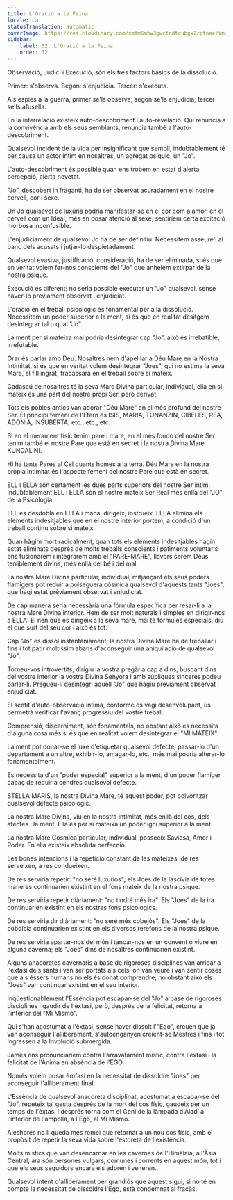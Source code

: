 ```yaml
---
title: L'Oració a la Feina
locale: ca
statusTranslation: automatic
coverImage: https://res.cloudinary.com/xmfm6mhw3gwctndtcubgx2rptnae/image/upload/v1740468922/small_cover_tratado_de_psicologia_revolucionaria_a4c0dca4e0.webp
sidebar:
    label: 32. L'Oració a la Feina
    order: 32
---
```

Observació, Judici i Execució, són els tres factors bàsics de la dissolució.

Primer: s'observa. Segon: s'enjudicia. Tercer: s'executa.

Als espies a la guerra, primer se'ls observa; segon se'ls enjudicia; tercer se'ls afusella.

En la interrelació existeix auto-descobriment i auto-revelació. Qui renuncia a la convivència amb els seus semblants, renuncia també a l'auto-descobriment.

Qualsevol incident de la vida per insignificant que sembli, indubtablement té per causa un actor íntim en nosaltres, un agregat psíquic, un "Jo".

L'auto-descobriment és possible quan ens trobem en estat d'alerta percepció, alerta novetat.

"Jo", descobert in fraganti, ha de ser observat acuradament en el nostre cervell, cor i sexe.

Un Jo qualsevol de luxúria podria manifestar-se en el cor com a amor, en el cervell com un Ideal, més en posar atenció al sexe, sentiríem certa excitació morbosa inconfusible.

L'enjudiciament de qualsevol Jo ha de ser definitiu. Necessitem asseure'l al banc dels acusats i jutjar-lo despietadament.

Qualsevol evasiva, justificació, consideració, ha de ser eliminada, si és que en veritat volem fer-nos conscients del "Jo" que anhelem extirpar de la nostra psique.

Execució és diferent; no seria possible executar un "Jo" qualsevol, sense haver-lo prèviament observat i enjudiciat.

L'oració en el treball psicològic és fonamental per a la dissolució. Necessitem un poder superior a la ment, si és que en realitat desitgem desintegrar tal o qual "Jo".

La ment per si mateixa mai podria desintegrar cap "Jo", això és irrebatible, irrefutable.

Orar és parlar amb Déu. Nosaltres hem d'apel·lar a Déu Mare en la Nostra Intimitat, si és que en veritat volem desintegrar "Joes", qui no estima la seva Mare, el fill ingrat, fracassarà en el treball sobre si mateix.

Cadascú de nosaltres té la seva Mare Divina particular, individual, ella en si mateix és una part del nostre propi Ser, però derivat.

Tots els pobles antics van adorar "Déu Mare" en el més profund del nostre Ser. El principi femení de l'Etern és ISIS, MARIA, TONANZIN, CIBELES, REA, ADONIA, INSUBERTA, etc., etc., etc.

Si en el merament físic tenim pare i mare, en el més fondo del nostre Ser tenim també el nostre Pare que està en secret i la nostra Divina Mare KUNDALINI.

Hi ha tants Pares al Cel quants homes a la terra. Déu Mare en la nostra pròpia intimitat és l'aspecte femení del nostre Pare que està en secret.

ELL i ELLA són certament les dues parts superiors del nostre Ser íntim. Indubtablement ELL i ELLA són el nostre mateix Ser Real més enllà del "JO" de la Psicologia.

ELL es desdobla en ELLA i mana, dirigeix, instrueix. ELLA elimina els elements indesitjables que en el nostre interior portem, a condició d'un treball continu sobre si mateix.

Quan hàgim mort radicalment, quan tots els elements indesitjables hagin estat eliminats després de molts treballs conscients i patiments voluntaris ens fusionarem i integrarem amb el "PARE-MARE", llavors serem Déus terriblement divins, més enllà del bé i del mal.

La nostra Mare Divina particular, individual, mitjançant els seus poders flamígers pot reduir a polseguera còsmica qualsevol d'aquests tants "Joes", que hagi estat prèviament observat i enjudiciat.

De cap manera seria necessària una fórmula específica per resar-li a la nostra Mare Divina interior. Hem de ser molt naturals i simples en dirigir-nos a ELLA. El nen que es dirigeix a la seva mare, mai té fórmules especials, diu el que surt del seu cor i això és tot.

Cap "Jo" es dissol instantàniament; la nostra Divina Mare ha de treballar i fins i tot patir moltíssim abans d'aconseguir una aniquilació de qualsevol "Jo".

Torneu-vos introvertits, dirigiu la vostra pregària cap a dins, buscant dins del vostre interior la vostra Divina Senyora i amb súpliques sinceres podeu parlar-li. Pregueu-li desintegri aquell "Jo" que hàgiu prèviament observat i enjudiciat.

El sentit d'auto-observació íntima, conforme es vagi desenvolupant, us permetrà verificar l'avanç progressiu del vostre treball.

Comprensió, discerniment, són fonamentals, no obstant això es necessita d'alguna cosa més si és que en realitat volem desintegrar el "MI MATEIX".

La ment pot donar-se el luxe d'etiquetar qualsevol defecte, passar-lo d'un departament a un altre, exhibir-lo, amagar-lo, etc., més mai podria alterar-lo fonamentalment.

Es necessita d'un "poder especial" superior a la ment, d'un poder flamíger capaç de reduir a cendres qualsevol defecte.

STELLA MARIS, la nostra Divina Mare, té aquest poder, pot polvoritzar qualsevol defecte psicològic.

La nostra Mare Divina, viu en la nostra intimitat, més enllà del cos, dels afectes i la ment. Ella és per si mateixa un poder igni superior a la ment.

La nostra Mare Còsmica particular, individual, posseeix Saviesa, Amor i Poder. En ella existeix absoluta perfecció.

Les bones intencions i la repetició constant de les mateixes, de res serveixen, a res condueixen.

De res serviria repetir: "no seré luxuriós"; els Joes de la lascívia de totes maneres continuarien existint en el fons mateix de la nostra psique.

De res serviria repetir diàriament: "no tindré més ira". Els "Joes" de la ira continuarien existint en els nostres fons psicològics.

De res serviria dir diàriament: "no seré més cobejós". Els "Joes" de la cobdícia continuarien existint en els diversos rerefons de la nostra psique.

De res serviria apartar-nos del món i tancar-nos en un convent o viure en alguna caverna; els "Joes" dins de nosaltres continuarien existint.

Alguns anacoretes cavernaris a base de rigoroses disciplines van arribar a l'èxtasi dels sants i van ser portats als cels, on van veure i van sentir coses que als éssers humans no els és donat comprendre; no obstant això els "Joes" van continuar existint en el seu interior.

Inqüestionablement l'Essència pot escapar-se del "Jo" a base de rigoroses disciplines i gaudir de l'èxtasi, però, després de la felicitat, retorna a l'interior del "Mi Mismo".

Qui s'han acostumat a l'èxtasi, sense haver dissolt l'"Ego", creuen que ja van aconseguir l'alliberament, s'autoenganyen creient-se Mestres i fins i tot Ingressen a la Involució submergida.

Jamés ens pronunciaríem contra l'arravatament místic, contra l'èxtasi i la felicitat de l'Ànima en absència de l'EGO.

Només volem posar èmfasi en la necessitat de dissoldre "Joes" per aconseguir l'alliberament final.

L'Essència de qualsevol anacoreta disciplinat, acostumat a escapar-se del "Jo", repeteix tal gesta després de la mort del cos físic, gaudeix per un temps de l'èxtasi i després torna com el Geni de la làmpada d'Aladí a l'interior de l'ampolla, a l'Ego, al Mi Mismo.

Aleshores no li queda més remei que retornar a un nou cos físic, amb el propòsit de repetir la seva vida sobre l'estoreta de l'existència.

Molts místics que van desencarnar en les cavernes de l'Himàlaia, a l'Àsia Central, ara són persones vulgars, comunes i corrents en aquest món, tot i que els seus seguidors encara els adoren i veneren.

Qualsevol intent d'alliberament per grandiós que aquest sigui, si no té en compte la necessitat de dissoldre l'Ego, està condemnat al fracàs.

